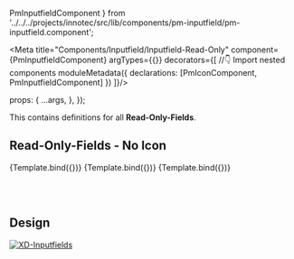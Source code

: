 
  PmInputfieldComponent
} from '../../../projects/innotec/src/lib/components/pm-inputfield/pm-inputfield.component';

<Meta title="Components/Inputfield/Inputfield-Read-Only" component={PmInputfieldComponent} argTypes={{}} decorators={[
  //👇 Import nested components
  moduleMetadata({
    declarations: [PmIconComponent, PmInputfieldComponent]
  })
]}/>

<Description of={PmIconComponent} />
<Description markdown={`# Inputfield-Read-Only`}/>

  props: {
    ...args,
  },
});


This contains definitions for all **Read-Only-Fields**.

## Read-Only-Fields - No Icon

<Canvas withToolbar isColumn>
  <Story name="Inputfield-Read-Only - No Icon" args={{
    ...InputFieldData,
    placeholderText: '5,25 Minuten',
    noBorder: true
  }}>
    {Template.bind({})}
  </Story>
  <Story name="Inputfield-Read-Only" args={{
    ...InputFieldData,
    placeholderText: '5,25 Minuten',
    noBorder: true
  }}>
    {Template.bind({})}
  </Story>
  <Story name="Inputfield-Read-Only - Left Icon" args={{
    ...InputFieldData,
    placeholderText: 'Max Mustermann',
    noBorder: true,
    isReadOnlyProfileCircleLeftIcon: true,
    textUserCircle: 'MM',
    withIcon: true
  }}>
    {Template.bind({})}
  </Story>
</Canvas>

<br/><br/>

## Design

[![XD-Inputfields](https://img.shields.io/badge/-Inputfields-%235c5c5c?logo=adobexd&labelColor=450034)](https://xd.adobe.com/view/aec6f38b-76a2-4b58-b371-63fac4c7e2fe-fb95/screen/72c1fefd-68ba-4366-b329-2e8198330b0d/specs/)
